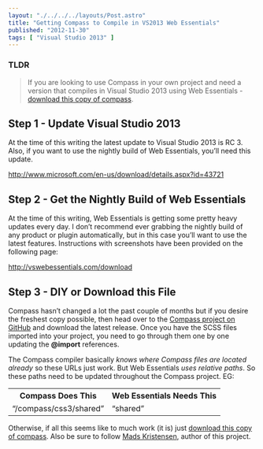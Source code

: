 ```yaml
---
layout: "./../../../layouts/Post.astro"
title: "Getting Compass to Compile in VS2013 Web Essentials"
published: "2012-11-30"
tags: [ "Visual Studio 2013" ]
---
```


### TLDR

> If you are looking to use Compass in your own project and need a version that compiles in Visual Studio 2013 using Web Essentials - <a href="http://www.markadrake.com/media/compass.zip" target="_blank">download this copy of compass</a>.

## Step 1 - Update Visual Studio 2013

At the time of this writing the latest update to Visual Studio 2013 is RC 3. Also, if you want to use the nightly build of Web Essentials, you’ll need this update.

<a href="http://www.microsoft.com/en-us/download/details.aspx?id=43721">http://www.microsoft.com/en-us/download/details.aspx?id=43721</a>

## Step 2 - Get the Nightly Build of Web Essentials

At the time of this writing, Web Essentials is getting some pretty heavy updates every day. I don’t recommend ever grabbing the nightly build of any product or plugin automatically, but in this case you’ll want to use the latest features. Instructions with screenshots have been provided on the following page:

<a href="http://vswebessentials.com/download">http://vswebessentials.com/download</a>

## Step 3 - DIY or Download this File

Compass hasn’t changed a lot the past couple of months but if you desire the freshest copy possible, then head over to the <a href="https://github.com/Compass/compass" target="_blank">Compass project on GitHub</a> and download the latest release. Once you have the SCSS files imported into your project, you need to go through them one by one updating the **@import** references.

The Compass compiler basically _knows where Compass files are located already_ so these URLs just work. But Web Essentials _uses relative paths_. So these paths need to be updated throughout the Compass project. EG:

<table border="0" cellpadding="10" align="center">
  <tbody>
    <tr>
      <th>Compass Does This</th>
      <th>Web Essentials Needs This</th>
    </tr>
    <tr>
      <td>
        “/compass/css3/shared”
      </td>
      <td>
        “shared”
      </td>
    </tr>
  </tbody>
</table>

Otherwise, if all this seems like to much work (it is) just <a href="http://www.markadrake.com/media/compass.zip" target="_blank">download this copy of compass</a>. Also be sure to follow <a href="http://madskristensen.net/" target="_blank">Mads Kristensen</a>, author of this project.
